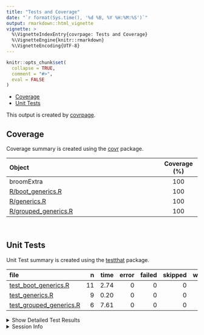 ```yaml
---
title: "Tests and Coverage"
date: "`r format(Sys.time(), '%d %B, %Y %H:%M:%S')`"
output: rmarkdown::html_vignette
vignette: >
  %\VignetteIndexEntry{covrpage: Tests and Coverage}
  %\VignetteEngine{knitr::rmarkdown}
  %\VignetteEncoding{UTF-8}
---
```

  
```r
knitr::opts_chunk$set(
  collapse = TRUE,
  comment = "#>",
  eval = FALSE
)
```

<!--- Placeholder for tests/README.md Do Not Edit--->
  - [Coverage](#coverage)
  - [Unit Tests](#unit-tests)

This output is created by
[covrpage](https://github.com/metrumresearchgroup/covrpage).

## Coverage

Coverage summary is created using the
[covr](https://github.com/r-lib/covr) package.

| Object                                           | Coverage (%) |
| :----------------------------------------------- | :----------: |
| broomExtra                                       |     100      |
| [R/boot\_generics.R](https://github.com/IndrajeetPatil/broomExtra/tree/master/R/boot_generics.R)       |     100      |
| [R/generics.R](https://github.com/IndrajeetPatil/broomExtra/tree/master/R/generics.R)                  |     100      |
| [R/grouped\_generics.R](https://github.com/IndrajeetPatil/broomExtra/tree/master/R/grouped_generics.R) |     100      |

<br>

## Unit Tests

Unit Test summary is created using the
[testthat](https://github.com/r-lib/testthat) package.

| file                                                          |  n | time | error | failed | skipped | warning |
| :------------------------------------------------------------ | -: | ---: | ----: | -----: | ------: | ------: |
| [test\_boot\_generics.R](https://github.com/IndrajeetPatil/broomExtra/tree/master/tests/testthat/test_boot_generics.R)       | 11 | 2.74 |     0 |      0 |       0 |       0 |
| [test\_generics.R](https://github.com/IndrajeetPatil/broomExtra/tree/master/tests/testthat/test_generics.R)                  |  9 | 0.20 |     0 |      0 |       0 |       0 |
| [test\_grouped\_generics.R](https://github.com/IndrajeetPatil/broomExtra/tree/master/tests/testthat/test_grouped_generics.R) |  6 | 7.61 |     0 |      0 |       0 |       0 |

<details closed>

<summary> Show Detailed Test Results </summary>

| file                                                              | context                 | test                      | status | n | time |
| :---------------------------------------------------------------- | :---------------------- | :------------------------ | :----- | -: | ---: |
| [test\_boot\_generics.R](https://github.com/IndrajeetPatil/broomExtra/tree/master/tests/testthat/test_boot_generics.R#L40)       | boot\_generics work     | `boot_tidy()` works       | PASS   | 4 | 1.61 |
| [test\_boot\_generics.R](https://github.com/IndrajeetPatil/broomExtra/tree/master/tests/testthat/test_boot_generics.R#L82)       | boot\_generics work     | `boot_glance()` works     | PASS   | 4 | 1.07 |
| [test\_boot\_generics.R](https://github.com/IndrajeetPatil/broomExtra/tree/master/tests/testthat/test_boot_generics.R#L118)      | boot\_generics work     | `boot_augment()` works    | PASS   | 3 | 0.06 |
| [test\_generics.R](https://github.com/IndrajeetPatil/broomExtra/tree/master/tests/testthat/test_generics.R#L13_L15)              | generics work           | `tidy()` works            | PASS   | 3 | 0.08 |
| [test\_generics.R](https://github.com/IndrajeetPatil/broomExtra/tree/master/tests/testthat/test_generics.R#L39_L41)              | generics work           | `glance()` works          | PASS   | 3 | 0.03 |
| [test\_generics.R](https://github.com/IndrajeetPatil/broomExtra/tree/master/tests/testthat/test_generics.R#L65_L67)              | generics work           | `augment()` works         | PASS   | 3 | 0.09 |
| [test\_grouped\_generics.R](https://github.com/IndrajeetPatil/broomExtra/tree/master/tests/testthat/test_grouped_generics.R#L20) | grouped\_generics works | `grouped_tidy()` works    | PASS   | 2 | 2.47 |
| [test\_grouped\_generics.R](https://github.com/IndrajeetPatil/broomExtra/tree/master/tests/testthat/test_grouped_generics.R#L50) | grouped\_generics works | `grouped_glance()` works  | PASS   | 2 | 2.50 |
| [test\_grouped\_generics.R](https://github.com/IndrajeetPatil/broomExtra/tree/master/tests/testthat/test_grouped_generics.R#L79) | grouped\_generics works | `grouped_augment()` works | PASS   | 2 | 2.64 |

</details>

<details>

<summary> Session Info </summary>

| Field    | Value                                     |
| :------- | :---------------------------------------- |
| Version  | R version 3.6.0 alpha (2019-03-29 r76300) |
| Platform | x86\_64-w64-mingw32/x64 (64-bit)          |
| Running  | Windows 10 x64 (build 16299)              |
| Language | English\_United States                    |
| Timezone | America/New\_York                         |

| Package  | Version |
| :------- | :------ |
| testthat | 2.1.1   |
| covr     | 3.2.1   |
| covrpage | 0.0.70  |

</details>

<!--- Final Status : pass --->
